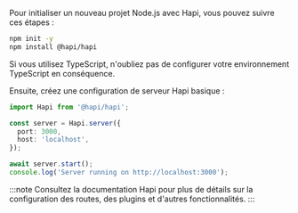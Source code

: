 Pour initialiser un nouveau projet Node.js avec Hapi, vous pouvez suivre ces étapes :

```bash
npm init -y
npm install @hapi/hapi
```

Si vous utilisez TypeScript, n'oubliez pas de configurer votre environnement TypeScript en conséquence.

Ensuite, créez une configuration de serveur Hapi basique :

```ts title="app.ts"
import Hapi from '@hapi/hapi';

const server = Hapi.server({
  port: 3000,
  host: 'localhost',
});

await server.start();
console.log('Server running on http://localhost:3000');
```

:::note
Consultez la documentation Hapi pour plus de détails sur la configuration des routes, des plugins et d'autres fonctionnalités.
:::
